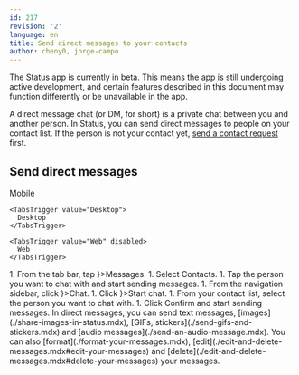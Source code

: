 ```yaml
---
id: 217
revision: '2'
language: en
title: Send direct messages to your contacts
author: cheny0, jorge-campo
---
```


<Admonition type="beta" status="Status app is currently in beta stage">
  The Status app is currently in beta. This means the app is still undergoing active development, and certain features described in this document may function differently or be unavailable in the app.
</Admonition>

A direct message chat (or DM, for short) is a private chat between you and another person. In Status, you can send direct messages to people on your contact list. If the person is not your contact yet, [send a contact request](./add-a-contact-in-status.mdx) first.

## Send direct messages

<Tabs defaultValue="Mobile">
  <TabsList size={32}>
    <TabsTrigger value="Mobile">
      Mobile
    </TabsTrigger>

    <TabsTrigger value="Desktop">
      Desktop
    </TabsTrigger>

    <TabsTrigger value="Web" disabled>
      Web
    </TabsTrigger>
  </TabsList>

  <TabsContent value="Mobile">
    1. From the tab bar, tap <ContextTag icon={<MessengerIcon />}>Messages</ContextTag>.
    1. Select <ContextTag>Contacts</ContextTag>.
    1. Tap the person you want to chat with and start sending messages.
  </TabsContent>

  <TabsContent value="Desktop">
    1. From the navigation sidebar, click <ContextTag icon={<ChatDesktopIcon />}>Chat</ContextTag>.
    1. Click <ContextTag icon={<Edit1DesktopIcon />}>Start chat</ContextTag>.
    1. From your contact list, select the person you want to chat with.
    1. Click <ContextTag>Confirm</ContextTag> and start sending messages.
  </TabsContent>
</Tabs>

<Admonition type="tip">
  In direct messages, you can send text messages, [images](./share-images-in-status.mdx), [GIFs, stickers](./send-gifs-and-stickers.mdx) and [audio messages](./send-an-audio-message.mdx). You can also [format](./format-your-messages.mdx), [edit](./edit-and-delete-messages.mdx#edit-your-messages) and [delete](./edit-and-delete-messages.mdx#delete-your-messages) your messages.
</Admonition>
